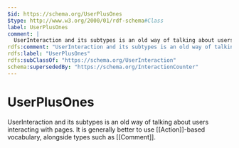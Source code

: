 ```yaml
---
$id: https://schema.org/UserPlusOnes
$type: http://www.w3.org/2000/01/rdf-schema#Class
label: UserPlusOnes
comment: |
  UserInteraction and its subtypes is an old way of talking about users interacting with pages. It is generally better to use [[Action]]-based vocabulary, alongside types such as [[Comment]].
rdfs:comment: "UserInteraction and its subtypes is an old way of talking about users interacting with pages. It is generally better to use [[Action]]-based vocabulary, alongside types such as [[Comment]]."
rdfs:label: "UserPlusOnes"
rdfs:subClassOf: "https://schema.org/UserInteraction"
schema:supersededBy: "https://schema.org/InteractionCounter"
---
```


# UserPlusOnes

UserInteraction and its subtypes is an old way of talking about users interacting with pages. It is generally better to use [[Action]]-based vocabulary, alongside types such as [[Comment]].

